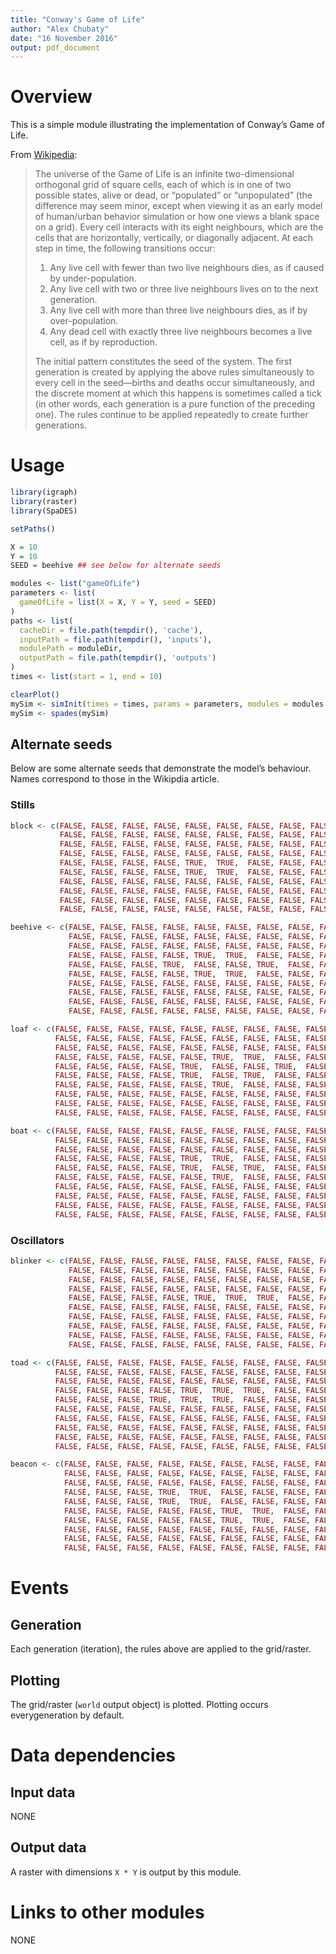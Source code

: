 ```yaml
---
title: "Conway's Game of Life"
author: "Alex Chubaty"
date: "16 November 2016"
output: pdf_document
---
```


# Overview

This is a simple module illustrating the implementation of Conway's Game of Life.

From [Wikipedia](https://en.wikipedia.org/wiki/Conway%27s_Game_of_Life):

> The universe of the Game of Life is an infinite two-dimensional orthogonal grid of square cells, each of which is in one of two possible states, alive or dead, or "populated" or "unpopulated" (the difference may seem minor, except when viewing it as an early model of human/urban behavior simulation or how one views a blank space on a grid).
> Every cell interacts with its eight neighbours, which are the cells that are horizontally, vertically, or diagonally adjacent.
> At each step in time, the following transitions occur:
>
>1. Any live cell with fewer than two live neighbours dies, as if caused by under-population.
>2. Any live cell with two or three live neighbours lives on to the next generation.
>3. Any live cell with more than three live neighbours dies, as if by over-population.
>4. Any dead cell with exactly three live neighbours becomes a live cell, as if by reproduction.
>
>The initial pattern constitutes the seed of the system.
>The first generation is created by applying the above rules simultaneously to every cell in the seed—births and deaths occur simultaneously, and the discrete moment at which this happens is sometimes called a tick (in other words, each generation is a pure function of the preceding one).
>The rules continue to be applied repeatedly to create further generations.

# Usage

```r
library(igraph)
library(raster)
library(SpaDES)

setPaths()

X = 10
Y = 10
SEED = beehive ## see below for alternate seeds

modules <- list("gameOfLife")
parameters <- list(
  gameOfLife = list(X = X, Y = Y, seed = SEED)
)
paths <- list(
  cacheDir = file.path(tempdir(), 'cache'),
  inputPath = file.path(tempdir(), 'inputs'),
  modulePath = moduleDir,
  outputPath = file.path(tempdir(), 'outputs')
)
times <- list(start = 1, end = 10)

clearPlot()
mySim <- simInit(times = times, params = parameters, modules = modules, paths = paths)
mySim <- spades(mySim)
```

## Alternate seeds

Below are some alternate seeds that demonstrate the model's behaviour.
Names correspond to those in the Wikipdia article.

### Stills

```r
block <- c(FALSE, FALSE, FALSE, FALSE, FALSE, FALSE, FALSE, FALSE, FALSE, FALSE,
           FALSE, FALSE, FALSE, FALSE, FALSE, FALSE, FALSE, FALSE, FALSE, FALSE,
           FALSE, FALSE, FALSE, FALSE, FALSE, FALSE, FALSE, FALSE, FALSE, FALSE,
           FALSE, FALSE, FALSE, FALSE, FALSE, FALSE, FALSE, FALSE, FALSE, FALSE,
           FALSE, FALSE, FALSE, FALSE, TRUE,  TRUE,  FALSE, FALSE, FALSE, FALSE,
           FALSE, FALSE, FALSE, FALSE, TRUE,  TRUE,  FALSE, FALSE, FALSE, FALSE,
           FALSE, FALSE, FALSE, FALSE, FALSE, FALSE, FALSE, FALSE, FALSE, FALSE,
           FALSE, FALSE, FALSE, FALSE, FALSE, FALSE, FALSE, FALSE, FALSE, FALSE,
           FALSE, FALSE, FALSE, FALSE, FALSE, FALSE, FALSE, FALSE, FALSE, FALSE,
           FALSE, FALSE, FALSE, FALSE, FALSE, FALSE, FALSE, FALSE, FALSE, FALSE)

beehive <- c(FALSE, FALSE, FALSE, FALSE, FALSE, FALSE, FALSE, FALSE, FALSE, FALSE,
             FALSE, FALSE, FALSE, FALSE, FALSE, FALSE, FALSE, FALSE, FALSE, FALSE,
             FALSE, FALSE, FALSE, FALSE, FALSE, FALSE, FALSE, FALSE, FALSE, FALSE,
             FALSE, FALSE, FALSE, FALSE, TRUE,  TRUE,  FALSE, FALSE, FALSE, FALSE,
             FALSE, FALSE, FALSE, TRUE,  FALSE, FALSE, TRUE,  FALSE, FALSE, FALSE,
             FALSE, FALSE, FALSE, FALSE, TRUE,  TRUE,  FALSE, FALSE, FALSE, FALSE,
             FALSE, FALSE, FALSE, FALSE, FALSE, FALSE, FALSE, FALSE, FALSE, FALSE,
             FALSE, FALSE, FALSE, FALSE, FALSE, FALSE, FALSE, FALSE, FALSE, FALSE,
             FALSE, FALSE, FALSE, FALSE, FALSE, FALSE, FALSE, FALSE, FALSE, FALSE,
             FALSE, FALSE, FALSE, FALSE, FALSE, FALSE, FALSE, FALSE, FALSE, FALSE)

loaf <- c(FALSE, FALSE, FALSE, FALSE, FALSE, FALSE, FALSE, FALSE, FALSE, FALSE,
          FALSE, FALSE, FALSE, FALSE, FALSE, FALSE, FALSE, FALSE, FALSE, FALSE,
          FALSE, FALSE, FALSE, FALSE, FALSE, FALSE, FALSE, FALSE, FALSE, FALSE,
          FALSE, FALSE, FALSE, FALSE, FALSE, TRUE,  TRUE,  FALSE, FALSE, FALSE,
          FALSE, FALSE, FALSE, FALSE, TRUE,  FALSE, FALSE, TRUE,  FALSE, FALSE,
          FALSE, FALSE, FALSE, FALSE, TRUE,  FALSE, TRUE,  FALSE, FALSE, FALSE,
          FALSE, FALSE, FALSE, FALSE, FALSE, TRUE,  FALSE, FALSE, FALSE, FALSE,
          FALSE, FALSE, FALSE, FALSE, FALSE, FALSE, FALSE, FALSE, FALSE, FALSE,
          FALSE, FALSE, FALSE, FALSE, FALSE, FALSE, FALSE, FALSE, FALSE, FALSE,
          FALSE, FALSE, FALSE, FALSE, FALSE, FALSE, FALSE, FALSE, FALSE, FALSE)

boat <- c(FALSE, FALSE, FALSE, FALSE, FALSE, FALSE, FALSE, FALSE, FALSE, FALSE,
          FALSE, FALSE, FALSE, FALSE, FALSE, FALSE, FALSE, FALSE, FALSE, FALSE,
          FALSE, FALSE, FALSE, FALSE, FALSE, FALSE, FALSE, FALSE, FALSE, FALSE,
          FALSE, FALSE, FALSE, FALSE, TRUE,  TRUE,  FALSE, FALSE, FALSE, FALSE,
          FALSE, FALSE, FALSE, FALSE, TRUE,  FALSE, TRUE,  FALSE, FALSE, FALSE,
          FALSE, FALSE, FALSE, FALSE, FALSE, TRUE,  FALSE, FALSE, FALSE, FALSE,
          FALSE, FALSE, FALSE, FALSE, FALSE, FALSE, FALSE, FALSE, FALSE, FALSE,
          FALSE, FALSE, FALSE, FALSE, FALSE, FALSE, FALSE, FALSE, FALSE, FALSE,
          FALSE, FALSE, FALSE, FALSE, FALSE, FALSE, FALSE, FALSE, FALSE, FALSE,
          FALSE, FALSE, FALSE, FALSE, FALSE, FALSE, FALSE, FALSE, FALSE, FALSE)
```

### Oscillators

```r
blinker <- c(FALSE, FALSE, FALSE, FALSE, FALSE, FALSE, FALSE, FALSE, FALSE, FALSE,
             FALSE, FALSE, FALSE, FALSE, FALSE, FALSE, FALSE, FALSE, FALSE, FALSE,
             FALSE, FALSE, FALSE, FALSE, FALSE, FALSE, FALSE, FALSE, FALSE, FALSE,
             FALSE, FALSE, FALSE, FALSE, FALSE, FALSE, FALSE, FALSE, FALSE, FALSE,
             FALSE, FALSE, FALSE, FALSE, TRUE,  TRUE,  TRUE,  FALSE, FALSE, FALSE,
             FALSE, FALSE, FALSE, FALSE, FALSE, FALSE, FALSE, FALSE, FALSE, FALSE,
             FALSE, FALSE, FALSE, FALSE, FALSE, FALSE, FALSE, FALSE, FALSE, FALSE,
             FALSE, FALSE, FALSE, FALSE, FALSE, FALSE, FALSE, FALSE, FALSE, FALSE,
             FALSE, FALSE, FALSE, FALSE, FALSE, FALSE, FALSE, FALSE, FALSE, FALSE,
             FALSE, FALSE, FALSE, FALSE, FALSE, FALSE, FALSE, FALSE, FALSE, FALSE)

toad <- c(FALSE, FALSE, FALSE, FALSE, FALSE, FALSE, FALSE, FALSE, FALSE, FALSE,
          FALSE, FALSE, FALSE, FALSE, FALSE, FALSE, FALSE, FALSE, FALSE, FALSE,
          FALSE, FALSE, FALSE, FALSE, FALSE, FALSE, FALSE, FALSE, FALSE, FALSE,
          FALSE, FALSE, FALSE, FALSE, TRUE,  TRUE,  TRUE,  FALSE, FALSE, FALSE,
          FALSE, FALSE, FALSE, TRUE,  TRUE,  TRUE,  FALSE, FALSE, FALSE, FALSE,
          FALSE, FALSE, FALSE, FALSE, FALSE, FALSE, FALSE, FALSE, FALSE, FALSE,
          FALSE, FALSE, FALSE, FALSE, FALSE, FALSE, FALSE, FALSE, FALSE, FALSE,
          FALSE, FALSE, FALSE, FALSE, FALSE, FALSE, FALSE, FALSE, FALSE, FALSE,
          FALSE, FALSE, FALSE, FALSE, FALSE, FALSE, FALSE, FALSE, FALSE, FALSE,
          FALSE, FALSE, FALSE, FALSE, FALSE, FALSE, FALSE, FALSE, FALSE, FALSE)

beacon <- c(FALSE, FALSE, FALSE, FALSE, FALSE, FALSE, FALSE, FALSE, FALSE, FALSE,
            FALSE, FALSE, FALSE, FALSE, FALSE, FALSE, FALSE, FALSE, FALSE, FALSE,
            FALSE, FALSE, FALSE, FALSE, FALSE, FALSE, FALSE, FALSE, FALSE, FALSE,
            FALSE, FALSE, FALSE, TRUE,  TRUE,  FALSE, FALSE, FALSE, FALSE, FALSE,
            FALSE, FALSE, FALSE, TRUE,  TRUE,  FALSE, FALSE, FALSE, FALSE, FALSE,
            FALSE, FALSE, FALSE, FALSE, FALSE, TRUE,  TRUE,  FALSE, FALSE, FALSE,
            FALSE, FALSE, FALSE, FALSE, FALSE, TRUE,  TRUE,  FALSE, FALSE, FALSE,
            FALSE, FALSE, FALSE, FALSE, FALSE, FALSE, FALSE, FALSE, FALSE, FALSE,
            FALSE, FALSE, FALSE, FALSE, FALSE, FALSE, FALSE, FALSE, FALSE, FALSE,
            FALSE, FALSE, FALSE, FALSE, FALSE, FALSE, FALSE, FALSE, FALSE, FALSE)
```

# Events

## Generation

Each generation (iteration), the rules above are applied to the grid/raster.

## Plotting

The grid/raster (`world` output object) is plotted.
Plotting occurs everygeneration by default.

# Data dependencies

## Input data

NONE

## Output data

A raster with dimensions `X * Y` is output by this module.

# Links to other modules

NONE
